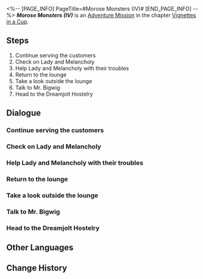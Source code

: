 <%-- [PAGE_INFO]
PageTitle=#Morose Monsters (IV)#
[END_PAGE_INFO] --%>
{{Stub|Dialogue, characters, and location(s)}}
{{Mission Infobox
|id            = 8021104
|title         = 
|image         = Mission Morose Monsters (IV).png
|type          = Adventure
|event_name    = 
|chapter       = Vignettes in a Cup
|requirements  = [[Adventure Mission]] ''[[Morose Monsters (III)]]'' completed
|summary       = <!--official mission summary from Fate's Atlas-->
|characters    = <!--characters that appear in this mission-->
|startLocation = <!--location as it intially appears on the mission screen-->
|world         = <!--i.e. Penacony-->
|area          = <!--i.e. A Child's Dream-->
|prev          = 
|next          = Morose Monsters (V)
|exp           = 150
|credits       = 30000
|stellarJade   = 
|other         = {{Card List|Traveler's Guide*4; Lost Crystal*3|delim=;}}
}}
'''''Morose Monsters (IV)''''' is an [[Adventure Mission]] in the chapter [[Vignettes in a Cup]].

==Steps==
# Continue serving the customers
# Check on Lady and Melancholy
# Help Lady and Melancholy with their troubles
# Return to the lounge
# Take a look outside the lounge
# Talk to Mr. Bigwig
# Head to the Dreamjolt Hostelry

<!--
==Gameplay Notes==

--><!--
==Trial Character==

-->
==Dialogue==
{{Stub Dialogue}}
===Continue serving the customers===
{{Mission Description|type=adventure|location=<!--to be added-->|Siobhan, the manager of Dreamjolt Hostelry, offered you an assignment to temporarily take over the job of drinksmith.<br />Let's continue serving the customers.}}
{{Dialogue Start}}
:{{tx}}
{{Dialogue End}}

===Check on Lady and Melancholy===
{{Mission Description|type=adventure|location=<!--to be added-->|update|Siobhan, the manager of Dreamjolt Hostelry, offered you an assignment to temporarily take over the job of drinksmith.<br />It's time to close for business, but Lady and Melancholy are still lingering in the lounge. Go and find out what they're up to.}}
{{Dialogue Start}}
:{{tx}}
{{Dialogue End}}

===Help Lady and Melancholy with their troubles===
{{Mission Description|type=adventure|location=<!--to be added-->|update|Siobhan, the manager of Dreamjolt Hostelry, offered you an assignment to temporarily take over the job of drinksmith.<br />It turns out that Lady intends to confess its feelings to Melancholy, but it struggles to articulate its words, and Melancholy remains pessimistic... Perhaps you can help.}}
{{Dialogue Start}}
:{{tx}}
{{Dialogue End}}

===Return to the lounge===
{{Mission Description|type=adventure|location=<!--to be added-->|update|Siobhan, the manager of Dreamjolt Hostelry, offered you an assignment to temporarily take over the job of drinksmith.<br />The monsters are calling for help. Get out there and find out what's going on!}}
{{Dialogue Start}}
:{{tx}}
{{Dialogue End}}

===Take a look outside the lounge===
{{Mission Description|type=adventure|location=<!--to be added-->|update|Siobhan, the manager of Dreamjolt Hostelry, offered you an assignment to temporarily take over the job of drinksmith.<br />The monsters are calling for help. Get out there and find out what's going on!}}
{{Dialogue Start}}
:{{tx}}
{{Dialogue End}}

===Talk to Mr. Bigwig===
{{Mission Description|type=adventure|location=<!--to be added-->|update|Siobhan, the manager of Dreamjolt Hostelry, offered you an assignment to temporarily take over the job of drinksmith.<br />Siobhan has left the lounge, but it seems like Mr. Bigwig wishes to speak with you. Go and chat with it.}}
{{Dialogue Start}}
:{{tx}}
{{Dialogue End}}

===Head to the Dreamjolt Hostelry===
{{Mission Description|type=adventure|location=<!--to be added-->|update|Siobhan, the manager of Dreamjolt Hostelry, offered you an assignment to temporarily take over the job of drinksmith.<br />Time to get back in business.}}
{{Dialogue Start}}
:{{tx}}
{{Dialogue End}}

==Other Languages==
{{Other Languages
|en   = Morose Monsters (IV)
|zhs  = 忧伤的怪物们·其四
|zht  = 憂傷的怪物們•其四
|ja   = 悲しき化け物たち・4
|ko   = 우울한 몬스터들•4
|es   = Monstruos melancólicos IV
|fr   = Monstres moroses (IV)
|ru   = Опечаленные монстры IV
|th   = เหล่ามอนสเตอร์ที่เศร้าโศก 4
|vi   = Quái Vật Buồn 4
|de   = Melancholische Monster (Teil 4)
|id   = Para Monster yang Bersedih 4
|pt   = Monstros Taciturnos (IV)
}}

==Change History==
{{Change History|2.1}}
